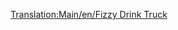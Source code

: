 [[Translation:Main/en/Fizzy Drink Truck]]{{en/-}}{{Template:Wagon/Fr
|Nom=Wagon de boissons gazeuses
|Coût=1 130£ (2 260$)
|Poids=18 / 21 t
|Image=[[File:en/Fuzzydrinktruck.png]]
|Capacité=25 boissons gazeuses
|MonoCoût="
|MonoPoids="
|MonoCapacité=30 boissons gazeuses
|MagCoût="
|MagPoids=18 / 22 t
|MagCapacité=32 boissons gazeuses
|Description=Ils transportent des [[Main/fr/Boisson gazeuse|boissons gazeuses]]
}}